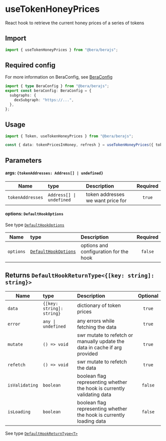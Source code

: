 # useTokenHoneyPrices

React hook to retrieve the current honey prices of a series of tokens

## Import

```ts twoslash
import { useTokenHoneyPrices } from "@bera/berajs";
```

## Required config

For more information on BeraConfig, see [BeraConfig](/bera-config/)
```ts twoslash
import { type BeraConfig } from "@bera/berajs";
export const beraConfig: BeraConfig = {
  subgraphs: {
    dexSubgraph: "https://...",
  },
};
```

## Usage

```ts twoslash [example.ts]
import { Token, useTokenHoneyPrices } from "@bera/berajs";

const { data: tokenPricesInHoney, refresh } = useTokenHoneyPrices({ tokenAddresses: ["0x0...", "0x1..."] });
```


## Parameters

#### args: `{tokenAddresses: Address[] | undefined}`

| Name   | type     | Description                                               | Required |
| ------ | :------- | :-------------------------------------------------------- | :------: |
| `tokenAddresses` | `Address[] \| undefined` | token addresses we want price for |  `true`  |

#### options: `DefaultHookOptions`

See type [`DefaultHookOptions`](/types/DefaultHookOptions/)

| Name      | type                                               | Description                            | Required |
| --------- | :------------------------------------------------- | :------------------------------------- | :------: |
| `options` | [`DefaultHookOptions`](/types/DefaultHookOptions/) | options and configuration for the hook | `false`  |



## Returns `DefaultHookReturnType<{[key: string]: string}>`


| Name           | type                                | Description                                                                | Optional |
| -------------- | :---------------------------------- | :------------------------------------------------------------------------- | :------: |
| `data`         | `{[key: string]: string}`        | dictionary of token prices                                           |  `true`  |
| `error`        | `any \| undefined`                  | any errors while fetching the data                                         |  `true`  |
| `mutate`       | `() => void` | swr mutate to refetch or manually update the data in cache if arg provided |  `true`  |
| `refetch`      | `() => void`                        | swr mutate to refetch the data                                             |  `true`  |
| `isValidating` | `boolean`                           | boolean flag representing whether the hook is currently validating data    | `false`  |
| `isLoading`    | `boolean`                           | boolean flag representing whether the hook is currently loading data       | `false`  |


See type [`DefaultHookReturnType<T>`](/types/DefaultHookReturnType/)

